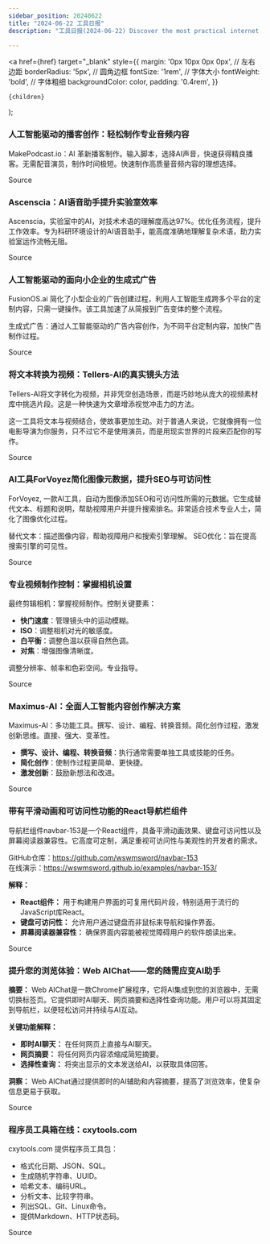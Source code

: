 ```yaml
---
sidebar_position: 20240622
title: "2024-06-22 工具日报"
description: "工具日报(2024-06-22) Discover the most practical internet software, AI tools, and products of 2024 through the Tools Daily!"

---
```



  <a
    href={href}
    target="_blank"
    style={{
      margin: '0px 10px 0px 0px', // 左右边距
      borderRadius: '5px', // 圆角边框
      fontSize: '1rem', // 字体大小
      fontWeight: 'bold', // 字体粗细
      backgroundColor: color,
      padding: '0.4rem',
    }}
  >
    {children}
  </a>
);

### 人工智能驱动的播客创作：轻松制作专业音频内容

MakePodcast.io：AI 革新播客制作。输入脚本，选择AI声音，快速获得精良播客。无需配音演员，制作时间极短。快速制作高质量音频内容的理想选择。

<Link href="https://www.producthunt.com/posts/make-podcast" color="#B0C4DE">Source</Link>

### Ascenscia：AI语音助手提升实验室效率

Ascenscia，实验室中的AI，对技术术语的理解度高达97%。优化任务流程，提升工作效率。专为科研环境设计的AI语音助手，能高度准确地理解复杂术语，助力实验室运作流畅无阻。

<Link href="https://www.producthunt.com/posts/ascenscia" color="#B0C4DE">Source</Link>

### 人工智能驱动的面向小企业的生成式广告

FusionOS.ai 简化了小型企业的广告创建过程，利用人工智能生成跨多个平台的定制内容，只需一键操作。该工具加速了从简报到广告变体的整个流程。

生成式广告：通过人工智能驱动的广告内容创作，为不同平台定制内容，加快广告制作过程。

<Link href="https://www.producthunt.com/posts/fusionos-ai" color="#B0C4DE">Source</Link>

### 将文本转换为视频：Tellers-AI的真实镜头方法

Tellers-AI将文字转化为视频，并非凭空创造场景，而是巧妙地从庞大的视频素材库中挑选片段。这是一种快速为文章增添视觉冲击力的方法。

这一工具将文本与视频结合，使故事更加生动。对于普通人来说，它就像拥有一位电影导演为你服务，只不过它不是使用演员，而是用现实世界的片段来匹配你的写作。

<Link href="https://www.producthunt.com/posts/tellers-ai" color="#B0C4DE">Source</Link>

### AI工具ForVoyez简化图像元数据，提升SEO与可访问性

ForVoyez, 一款AI工具，自动为图像添加SEO和可访问性所需的元数据。它生成替代文本、标题和说明，帮助视障用户并提升搜索排名。非常适合技术专业人士，简化了图像优化过程。

替代文本：描述图像内容，帮助视障用户和搜索引擎理解。
SEO优化：旨在提高搜索引擎的可见性。

<Link href="https://www.producthunt.com/posts/forvoyez" color="#B0C4DE">Source</Link>

### 专业视频制作控制：掌握相机设置

最终剪辑相机：掌握视频制作。控制关键要素：
- **快门速度**：管理镜头中的运动模糊。
- **ISO**：调整相机对光的敏感度。
- **白平衡**：调整色温以获得自然色调。
- **对焦**：增强图像清晰度。

调整分辨率、帧率和色彩空间。专业指导。

<Link href="https://www.producthunt.com/posts/final-cut-camera" color="#B0C4DE">Source</Link>

### Maximus-AI：全面人工智能内容创作解决方案

Maximus-AI：多功能工具。撰写、设计、编程、转换音频。简化创作过程，激发创新思维。直接、强大、变革性。

* **撰写、设计、编程、转换音频**：执行通常需要单独工具或技能的任务。
* **简化创作**：使制作过程更简单、更快捷。
* **激发创新**：鼓励新想法和改进。

<Link href="https://www.producthunt.com/posts/maximus-ai" color="#B0C4DE">Source</Link>

### 带有平滑动画和可访问性功能的React导航栏组件

导航栏组件navbar-153是一个React组件，具备平滑动画效果、键盘可访问性以及屏幕阅读器兼容性。它高度可定制，满足重视可访问性与美观性的开发者的需求。

GitHub仓库：https://github.com/wswmsword/navbar-153  
在线演示：https://wswmsword.github.io/examples/navbar-153/

**解释：**
- **React组件：** 用于构建用户界面的可复用代码片段，特别适用于流行的JavaScript库React。
- **键盘可访问性：** 允许用户通过键盘而非鼠标来导航和操作界面。
- **屏幕阅读器兼容性：** 确保界面内容能被视觉障碍用户的软件朗读出来。

<Link href="https://github.com/ruanyf/weekly/issues/4687" color="#B0C4DE">Source</Link>

### 提升您的浏览体验：Web AIChat——您的随需应变AI助手

**摘要：**
Web AIChat是一款Chrome扩展程序，它将AI集成到您的浏览器中，无需切换标签页。它提供即时AI聊天、网页摘要和选择性查询功能。用户可以将其固定到导航栏，以便轻松访问并持续与AI互动。

**关键功能解释：**
- **即时AI聊天：** 在任何网页上直接与AI聊天。
- **网页摘要：** 将任何网页内容浓缩成简短摘要。
- **选择性查询：** 将突出显示的文本发送给AI，以获取具体回答。

**洞察：**
Web AIChat通过提供即时的AI辅助和内容摘要，提高了浏览效率，使复杂信息更易于获取。

<Link href="https://github.com/ruanyf/weekly/issues/4681" color="#B0C4DE">Source</Link>

### 程序员工具箱在线：cxytools.com

cxytools.com 提供程序员工具包：
- 格式化日期、JSON、SQL。
- 生成随机字符串、UUID。
- 哈希文本、编码URL。
- 分析文本、比较字符串。
- 列出SQL、Git、Linux命令。
- 提供Markdown、HTTP状态码。

<Link href="https://github.com/ruanyf/weekly/issues/4689" color="#B0C4DE">Source</Link>

